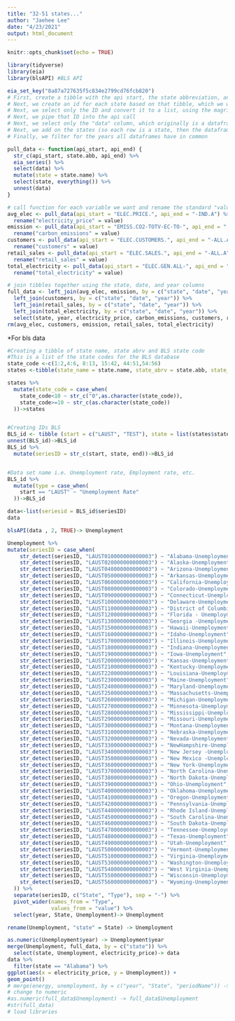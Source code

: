 ```yaml
---
title: "32-51 states..."
author: "Jaehee Lee"
date: "4/23/2021"
output: html_document
---
```


```r
knitr::opts_chunk$set(echo = TRUE)
```

```r
library(tidyverse)
library(eia) 
library(blsAPI) #BLS API
```

``` r
eia_set_key("8a87a727635f5c834e2799cd76fcb820")
# First, create a tibble with the api start, the state abbreviation, and the api end
# Next, we create an id for each state based on that tibble, which we will use in the api call
# Next, we select only the ID and convert it to a list, using the magrittr::extract to keep it in the pipe
# Next, we pipe that ID into the api call
# Next, we select only the "data" column, which originally is a dataframe containing the value, date, and year for every state
# Next, we add on the states (so each row is a state, then the dataframe of its data) and unnest() into a longer dataframe
# Finally, we filter for the years all dataframes have in common

pull_data <- function(api_start, api_end) {
  str_c(api_start, state.abb, api_end) %>% 
  eia_series() %>% 
  select(data) %>% 
  mutate(state = state.name) %>% 
  select(state, everything()) %>% 
  unnest(data) 
}
```

```r
# call function for each variable we want and rename the standard "value" column to the more descriptive name we want in the final data
avg_elec <- pull_data(api_start = "ELEC.PRICE.", api_end = "-IND.A") %>% 
  rename("electricity_price" = value)
emission <- pull_data(api_start = "EMISS.CO2-TOTV-EC-TO-", api_end = ".A") %>% 
  rename("carbon_emissions" = value)
customers <- pull_data(api_start = "ELEC.CUSTOMERS.", api_end = "-ALL.A") %>% 
  rename("customers" = value)
retail_sales <- pull_data(api_start = "ELEC.SALES.", api_end = "-ALL.A") %>% 
  rename("retail_sales" = value)
total_electricity <- pull_data(api_start = "ELEC.GEN.ALL-", api_end = "-99.A") %>% 
  rename("total_electricity" = value)
```



```r
# join tibbles together using the state, date, and year columns
full_data <- left_join(avg_elec, emission, by = c("state", "date", "year")) %>% 
  left_join(customers, by = c("state", "date", "year")) %>% 
  left_join(retail_sales, by = c("state", "date", "year")) %>% 
  left_join(total_electricity, by = c("state", "date", "year")) %>% 
  select(state, year, electricity_price, carbon_emissions, customers, retail_sales, total_electricity)
rm(avg_elec, customers, emission, retail_sales, total_electricity)
```

*For bls data  
```r
#Creating a tibble of state name, state abrv and BLS state code
#This is a list of the state codes for the BLS database
state_code <-c(1:2,4:6, 8:13, 15:42, 44:51,54:56)
states <-tibble(state_name = state.name, state_abrv = state.abb, state_code = state_code)

states %>% 
  mutate(state_code = case_when(
    state_code<10 ~ str_c("0",as.character(state_code)),
    state_code>=10 ~ str_c(as.character(state_code))
  ))->states


#Creating IDs BLS
BLS_id <- tibble (start = c("LAUST", "TEST"), state = list(states$state_code), end = "0000000000003")
unnest(BLS_id)->BLS_id
BLS_id %>% 
  mutate(seriesID = str_c(start, state, end))->BLS_id


#Data set name i.e. Unemployment rate, Employment rate, etc.
BLS_id %>% 
  mutate(type = case_when(
    start == "LAUST" ~ "Unemployment Rate"
  ))->BLS_id

data<-list(seriesid = BLS_id$seriesID)
data

blsAPI(data , 2, TRUE)-> Unemployment

Unemployment %>% 
mutate(seriesID = case_when(
    str_detect(seriesID, "LAUST010000000000003") ~ "Alabama-Unemployment",
    str_detect(seriesID, "LAUST020000000000003") ~ "Alaska-Unemployment",
    str_detect(seriesID, "LAUST040000000000003") ~ "Arizona-Unemployment",
    str_detect(seriesID, "LAUST050000000000003") ~ "Arkansas-Unemployment",
    str_detect(seriesID, "LAUST060000000000003") ~ "California-Unemployment",
    str_detect(seriesID, "LAUST080000000000003") ~ "Colorado-Unemployment",
    str_detect(seriesID, "LAUST090000000000003") ~ "Connecticut-Unemployment",
    str_detect(seriesID, "LAUST100000000000003") ~ "Delaware-Unemployment",
    str_detect(seriesID, "LAUST110000000000003") ~ "District of Columbia - Unemployment",
    str_detect(seriesID, "LAUST120000000000003") ~ "Florida - Unemployment",
    str_detect(seriesID, "LAUST130000000000003") ~ "Georgia -Unemployment",
    str_detect(seriesID, "LAUST150000000000003") ~ "Hawaii-Unemployment",
    str_detect(seriesID, "LAUST160000000000003") ~ "Idaho-Unemployment",
    str_detect(seriesID, "LAUST170000000000003") ~ "Illinois-Unemployment",
    str_detect(seriesID, "LAUST180000000000003") ~ "Indiana-Unemployment",
    str_detect(seriesID, "LAUST190000000000003") ~ "Iowa-Unemployment",
    str_detect(seriesID, "LAUST200000000000003") ~ "Kansas-Unemployment",
    str_detect(seriesID, "LAUST210000000000003") ~ "Kentucky-Unemployment",
    str_detect(seriesID, "LAUST220000000000003") ~ "Louisiana-Unemployment",
    str_detect(seriesID, "LAUST230000000000003") ~ "Maine-Unemployment",
    str_detect(seriesID, "LAUST240000000000003") ~ "Maryland-Unemployment",
    str_detect(seriesID, "LAUST250000000000003") ~ "Massachusetts-Unemployment",
    str_detect(seriesID, "LAUST260000000000003") ~ "Michigan-Unemployment",
    str_detect(seriesID, "LAUST270000000000003") ~ "Minnesota-Unemployment",
    str_detect(seriesID, "LAUST280000000000003") ~ "Mississippi-Unemployment",
    str_detect(seriesID, "LAUST290000000000003") ~ "Missouri-Unemployment",
    str_detect(seriesID, "LAUST300000000000003") ~ "Montana-Unemployment",
    str_detect(seriesID, "LAUST310000000000003") ~ "Nebraska-Unemployment",
    str_detect(seriesID, "LAUST320000000000003") ~ "Nevada-Unemployment",
    str_detect(seriesID, "LAUST330000000000003") ~ "NewHampshire-Unemployment",
    str_detect(seriesID, "LAUST340000000000003") ~ "New Jersey -Unemployment",
    str_detect(seriesID, "LAUST350000000000003") ~ "New Mexico -Unemployment",
    str_detect(seriesID, "LAUST360000000000003") ~ "New York-Unemployment",
    str_detect(seriesID, "LAUST370000000000003") ~ "North Carolina-Unemployment",
    str_detect(seriesID, "LAUST380000000000003") ~ "North Dakota-Unemployment",
    str_detect(seriesID, "LAUST390000000000003") ~ "Ohio-Unemployment",
    str_detect(seriesID, "LAUST400000000000003") ~ "Oklahoma-Unemployment",
    str_detect(seriesID, "LAUST410000000000003") ~ "Oregon-Unemployment",
    str_detect(seriesID, "LAUST420000000000003") ~ "Pennsylvania-Unemployment",
    str_detect(seriesID, "LAUST440000000000003") ~ "Rhode Island-Unemployment",
    str_detect(seriesID, "LAUST450000000000003") ~ "South Carolina-Unemployment",
    str_detect(seriesID, "LAUST460000000000003") ~ "South Dakota-Unemployment",
    str_detect(seriesID, "LAUST470000000000003") ~ "Tennessee-Unemployment",
    str_detect(seriesID, "LAUST480000000000003") ~ "Texas-Unemployment",
    str_detect(seriesID, "LAUST490000000000003") ~ "Utah-Unemployment",
    str_detect(seriesID, "LAUST500000000000003") ~ "Vermont-Unemployment",
    str_detect(seriesID, "LAUST510000000000003") ~ "Virginia-Unemployment",
    str_detect(seriesID, "LAUST530000000000003") ~ "Washington-Unemployment",
    str_detect(seriesID, "LAUST540000000000003") ~ "West Virginia-Unemployment",
    str_detect(seriesID, "LAUST550000000000003") ~ "Wisconsin-Unemployment",
    str_detect(seriesID, "LAUST560000000000003") ~ "Wyoming-Unemployment"
  )) %>%
  separate(seriesID, c("State", "Type"), sep = "-") %>%
  pivot_wider(names_from = "Type",
              values_from = "value") %>%  
  select(year, State, Unemployment)-> Unemployment

rename(Unemployment, "state" = State) -> Unemployment

as.numeric(Unemployment$year) -> Unemployment$year
merge(Unemployment, full_data, by = c("state")) %>%  
  select(state, Unemployment, electricity_price)-> data
data %>%  
  filter(state == "Alabama") %>% 
ggplot(aes(x = electricity_price, y = Unemployment)) +
geom_point()
# merge(energy, unemployment, by = c("year", "State", "periodName")) -> full_data
# change to numeric
#as.numeric(full_data$Unemployment) -> full_data$Unemployment
#str(full_data)
# load libraries



```